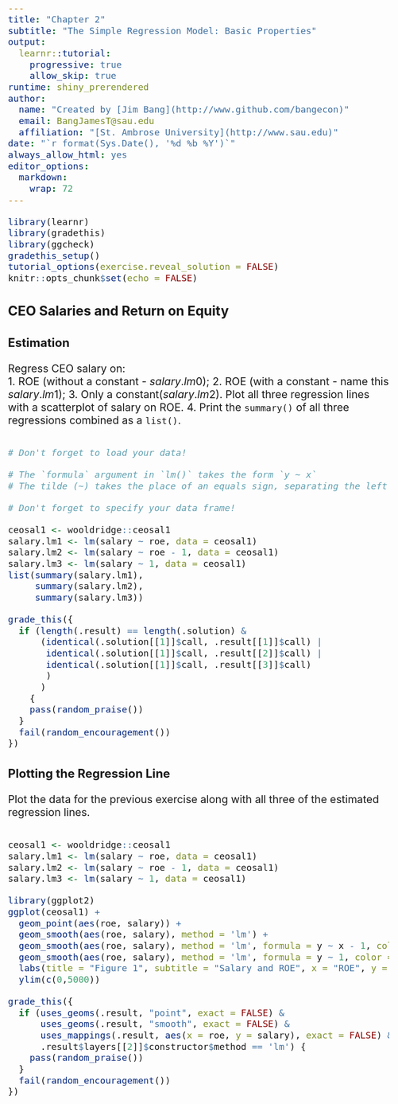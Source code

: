 ```yaml
---
title: "Chapter 2"
subtitle: "The Simple Regression Model: Basic Properties"
output: 
  learnr::tutorial:
    progressive: true
    allow_skip: true
runtime: shiny_prerendered
author: 
  name: "Created by [Jim Bang](http://www.github.com/bangecon)"
  email: BangJamesT@sau.edu
  affiliation: "[St. Ambrose University](http://www.sau.edu)"
date: "`r format(Sys.Date(), '%d %b %Y')`"
always_allow_html: yes
editor_options: 
  markdown: 
    wrap: 72
---
```


<style type="text/css">
h1{font-size: 24pt}
h2{font-size: 20pt}
h3{font-size: 18pt}
h4,h5,h6{font-size: 16pt}
body{font-size: 16pt}
</style>

```r
library(learnr)
library(gradethis)
library(ggcheck)
gradethis_setup()
tutorial_options(exercise.reveal_solution = FALSE)
knitr::opts_chunk$set(echo = FALSE)
```

## CEO Salaries and Return on Equity

### Estimation

Regress CEO salary on:  
1. ROE (without a constant - $salary.lm0$); 
2. ROE (with a constant - name this $salary.lm1$); 
3. Only a constant($salary.lm2$). Plot all three regression lines with a scatterplot of salary on ROE. 
4. Print the `summary()` of all three regressions combined as a `list()`. 

```r

```

```r
# Don't forget to load your data!
```

```r
# The `formula` argument in `lm()` takes the form `y ~ x`
# The tilde (~) takes the place of an equals sign, separating the left from the right hand sides of the formula. 
```

```r
# Don't forget to specify your data frame!
```

```r
ceosal1 <- wooldridge::ceosal1
salary.lm1 <- lm(salary ~ roe, data = ceosal1)
salary.lm2 <- lm(salary ~ roe - 1, data = ceosal1)
salary.lm3 <- lm(salary ~ 1, data = ceosal1)
list(summary(salary.lm1),
     summary(salary.lm2),
     summary(salary.lm3))
```

```r
grade_this({
  if (length(.result) == length(.solution) &
      (identical(.solution[[1]]$call, .result[[1]]$call) | 
       identical(.solution[[1]]$call, .result[[2]]$call) | 
       identical(.solution[[1]]$call, .result[[3]]$call) 
       )
      ) 
    {
    pass(random_praise())
  }
  fail(random_encouragement())
})
```

### Plotting the Regression Line

Plot the data for the previous exercise along with all three of the estimated regression lines.

```r

```

```r
ceosal1 <- wooldridge::ceosal1
salary.lm1 <- lm(salary ~ roe, data = ceosal1)
salary.lm2 <- lm(salary ~ roe - 1, data = ceosal1)
salary.lm3 <- lm(salary ~ 1, data = ceosal1)
```

```r
library(ggplot2)
ggplot(ceosal1) + 
  geom_point(aes(roe, salary)) + 
  geom_smooth(aes(roe, salary), method = 'lm') + 
  geom_smooth(aes(roe, salary), method = 'lm', formula = y ~ x - 1, color = 'red') + 
  geom_smooth(aes(roe, salary), method = 'lm', formula = y ~ 1, color = 'darkgreen') + 
  labs(title = "Figure 1", subtitle = "Salary and ROE", x = "ROE", y = "Salary") +
  ylim(c(0,5000))
```

```r
grade_this({
  if (uses_geoms(.result, "point", exact = FALSE) & 
      uses_geoms(.result, "smooth", exact = FALSE) & 
      uses_mappings(.result, aes(x = roe, y = salary), exact = FALSE) & 
      .result$layers[[2]]$constructor$method == 'lm') {
    pass(random_praise())
  }
  fail(random_encouragement())
})
```
